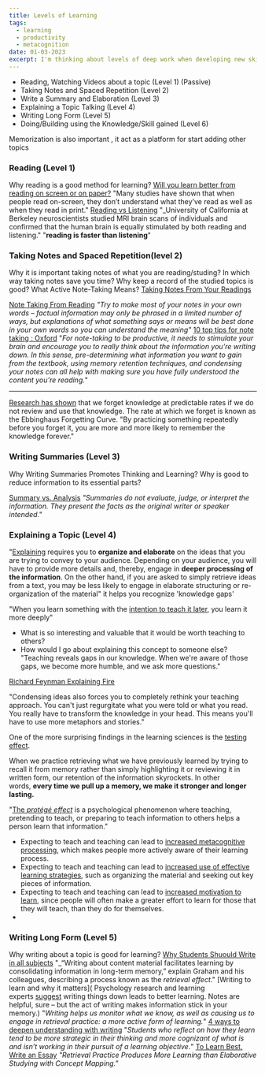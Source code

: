 ```yaml
---
title: Levels of Learning 
tags:
  - learning
  - productivity
  - metacognition
date: 01-03-2023
excerpt: I'm thinking about levels of deep work when developing new skills/knowledge , this goes from passive to more active methods for learning , from soft to intense recall methods , also how engage the thinking brain and not just memory in the process of learning. 
---
```



- Reading, Watching Videos about a topic (Level 1) (Passive)
- Taking Notes and Spaced Repetition (Level 2)
- Write a Summary and Elaboration (Level 3)
- Explaining a Topic Talking (Level 4)
- Writing Long Form (Level 5)
- Doing/Building using the Knowledge/Skill gained (Level 6)

Memorization is also important , it act as a platform for start adding other topics

### Reading (Level 1)
Why reading is a good method for learning?
[Will you learn better from reading on screen or on paper?](https://www.snexplores.org/article/learn-comprehension-reading-digital-screen-paper)
"Many studies have shown that when people read on-screen, they don’t understand what they’ve read as well as when they read in print."
[Reading vs Listening](https://www.dittotranscripts.com/blog/reading-vs-listening-which-is-more-effective-for-learning-and-remembering/)
"_University of California at Berkeley neuroscientists studied MRI brain scans of individuals and confirmed that the human brain is equally stimulated by both reading and listening."
"**reading is faster than listening**"

### Taking Notes and Spaced Repetition(level 2)
Why it is important taking notes of what you are reading/studing?
In which way taking notes save you time?
Why keep a record of the studied topics is good?
What Active Note-Taking Means?
[Taking Notes From Your Readings](https://www.student.unsw.edu.au/notemaking-written-text)

[Note Taking From Reading](https://www.nottingham.ac.uk/studyingeffectively/organised/notetaking/index.aspx)
_"Try to make most of your notes in your own words – factual information may only be phrased in a limited number of ways, but explanations of what something says or means will be best done in your own words so you can understand the meaning"_
[10 top tips for note taking : Oxford](https://oxfordsummercourses.com/articles/how-to-take-notes-from-a-textbook/)
"_For note-taking to be productive, it needs to stimulate your brain and encourage you to really think about the information you’re writing down. In this sense, pre-determining what information you want to gain from the textbook, using memory retention techniques, and condensing your notes can all help with making sure you have fully understood the content you’re reading._"

----
[Research has shown](https://en.wikipedia.org/wiki/Hermann_Ebbinghaus) that we forget knowledge at predictable rates if we do not review and use that knowledge. The rate at which we forget is known as the Ebbinghaus Forgetting Curve.
"By practicing something repeatedly before you forget it, you are more and more likely to remember the knowledge forever."


### Writing Summaries (Level 3)
Why Writing Summaries Promotes Thinking and Learning?
Why is good to reduce information to its essential parts?

[Summary vs. Analysis](https://www.uis.edu/learning-hub/writing-resources/handouts/learning-hub/summary-vs-analysis)
_"Summaries do not evaluate, judge, or interpret the information. They present the facts as the original writer or speaker intended."_


### Explaining a Topic (Level 4) 

"[Explaining](https://www.learningscientists.org/blog/2019/8/22-1) requires you to **organize and elaborate** on the ideas that you are trying to convey to your audience. Depending on your audience, you will have to provide more details and, thereby, engage in **deeper processing of the information**. On the other hand, if you are asked to simply retrieve ideas from a text, you may be less likely to engage in elaborate structuring or re-organization of the material"
it helps you recognize 'knowledge gaps'


"When you learn something with the [intention to teach it later](https://www.linkedin.com/pulse/prot%C3%A9g%C3%A9-effect-why-teaching-someone-else-best-way-learn-simmons/), you learn it more deeply"
-   What is so interesting and valuable that it would be worth teaching to others?
-  How would I go about explaining this concept to someone else?
"Teaching reveals gaps in our knowledge. When we're aware of those gaps, we become more humble, and we ask more questions."

 [Richard Feynman Explaining Fire](https://youtu.be/N1pIYI5JQLE)

"Condensing ideas also forces you to completely rethink your teaching approach. You can't just regurgitate what you were told or what you read. You really have to transform the knowledge in your head. This means you'll have to use more metaphors and stories."

One of the more surprising findings in the learning sciences is the [testing effect](https://en.wikipedia.org/wiki/Testing_effect).

When we practice retrieving what we have previously learned by trying to recall it from memory rather than simply highlighting it or reviewing it in written form, our retention of the information skyrockets. In other words, **every time we pull up a memory, we make it stronger and longer lasting.**


"[The _protégé effect_](https://effectiviology.com/protege-effect-learn-by-teaching/) is a psychological phenomenon where teaching, pretending to teach, or preparing to teach information to others helps a person learn that information."
-   Expecting to teach and teaching can lead to [increased metacognitive processing](https://doi.org/10.1037/edu0000071), which makes people more actively aware of their learning process.
- Expecting to teach and teaching can lead to [increased use of effective learning strategies](https://doi.org/10.3758/s13421-014-0416-z), such as organizing the material and seeking out key pieces of information. 
- Expecting to teach and teaching can lead to [increased motivation to learn](https://doi.org/10.1007/s10956-009-9180-4), since people will often make a greater effort to learn for those that they will teach, than they do for themselves. 
- 





### Writing Long Form (Level 5)
Why writing about a topic is good for learning?
[Why Students Shuould Write in all subjects](https://www.edutopia.org/article/why-students-should-write-all-subjects/)
"_“Writing about content material facilitates learning by consolidating information in long-term memory,” explain Graham and his colleagues, describing a process known as the _retrieval effect_."
[Writing to learn and why it matters]( Psychology research and learning experts [suggest](https://www.jowr.org/articles/vol7_3/JoWR_2016_vol7_nr3_Klein_Boscolo.pdf#:~:text=The%20recent%20application%20of%20more,effects%20of%20writing%20on%20learning.&text=In%20a%20recent%20meta%2Danalysis,and%20weaker%20readers%20and%20writers.) writing things down leads to better learning. Notes are helpful, sure – but the act of writing makes information stick in your memory.)
"_Writing helps us monitor what we know, as well as causing us to engage in retrieval practice: a more active form of learning._"
[4 ways to deepen understanding with writing](https://www.activelylearn.com/post/four-ways-to-deepen-understanding-with-writing-even-if-youre-not-an-english-teacher)
"_Students who reflect on how they learn tend to be more strategic in their thinking and more cognizant of what is and isn’t working in their pursuit of a learning objective._"
[To Learn Best, Write an Essay](https://www.wired.com/2011/01/learning-methods/)
_"Retrieval Practice Produces More Learning than Elaborative Studying with Concept Mapping."_



